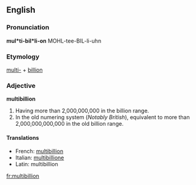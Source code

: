 ==English==

===Pronunciation===
'''mul*ti-bil*li-on'''
MOHL-tee-BIL-li-uhn

===Etymology===
[[multi-]] + [[billion]]

===Adjective===
'''multibillion'''

# Having more than 2,000,000,000 in the billion range.
# In the old numering system (''Notably British''), equivalent to more than 2,000,000,000,000 in the old billion range.

====Translations====
* French: [[multibillion]]
* Italian: [[multibillione]]
* Latin: multibillion

[[fr:multibillion]]